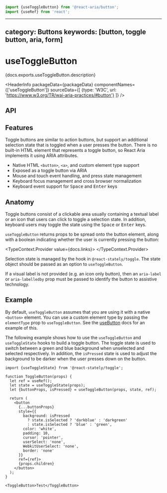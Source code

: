 <!-- Copyright 2020 Adobe. All rights reserved.
This file is licensed to you under the Apache License, Version 2.0 (the "License");
you may not use this file except in compliance with the License. You may obtain a copy
of the License at http://www.apache.org/licenses/LICENSE-2.0
Unless required by applicable law or agreed to in writing, software distributed under
the License is distributed on an "AS IS" BASIS, WITHOUT WARRANTIES OR REPRESENTATIONS
OF ANY KIND, either express or implied. See the License for the specific language
governing permissions and limitations under the License. -->



```jsx import
import {useToggleButton} from '@react-aria/button';
import {useRef} from 'react';
```

---
category: Buttons
keywords: [button, toggle button, aria, form]
---

# useToggleButton

<p>{docs.exports.useToggleButton.description}</p>

<HeaderInfo
  packageData={packageData}
  componentNames={['useToggleButton']}
  sourceData={[
    {type: 'W3C', url: 'https://www.w3.org/TR/wai-aria-practices/#button'}
  ]} />

## API

<FunctionAPI function={docs.exports.useToggleButton} links={docs.links} />

## Features

Toggle buttons are similar to action buttons, but support an additional selection state
that is toggled when a user presses the button. There is no built-in HTML element that
represents a toggle button, so React Aria implements it using ARIA attributes.

* Native HTML `<button>`, `<a>`, and custom element type support
* Exposed as a toggle button via ARIA
* Mouse and touch event handling, and press state management
* Keyboard focus management and cross browser normalization
* Keyboard event support for <kbd>Space</kbd> and <kbd>Enter</kbd> keys

## Anatomy

Toggle buttons consist of a clickable area usually containing a textual label or an icon
that users can click to toggle a selection state. In addition, keyboard users may toggle
the state using the <kbd>Space</kbd> or <kbd>Enter</kbd> keys.

`useToggleButton` returns props to be spread onto the button element, along with a boolean indicating
whether the user is currently pressing the button:

<TypeContext.Provider value={docs.links}>
  <InterfaceType properties={docs.links[docs.exports.useToggleButton.return.base.id].properties} />
</TypeContext.Provider>

Selection state is managed by the <TypeLink links={statelyDocs.links} type={statelyDocs.exports.useToggleState} />
hook in `@react-stately/toggle`. The state object should be passed as an option to `useToggleButton`.

If a visual label is not provided (e.g. an icon only button), then an `aria-label` or
`aria-labelledby` prop must be passed to identify the button to assistive technology.

## Example

By default, `useToggleButton` assumes that you are using it with a native `<button>` element. You can use a custom
element type by passing the `elementType` prop to `useToggleButton`. See the [useButton](useButton.html#custom-element-type)
docs for an example of this.

The following example shows how to use the `useToggleButton` and `useToggleState` hooks to build a toggle button.
The toggle state is used to switch between a green and blue background when unselected and selected respectively.
In addition, the `isPressed` state is used to adjust the background to be darker when the user presses down on the button.

```tsx example
import {useToggleState} from '@react-stately/toggle';

function ToggleButton(props) {
  let ref = useRef();
  let state = useToggleState(props);
  let {buttonProps, isPressed} = useToggleButton(props, state, ref);

  return (
    <button
      {...buttonProps}
      style={{
        background: isPressed
          ? state.isSelected ? 'darkblue' : 'darkgreen'
          : state.isSelected ? 'blue' : 'green',
        color: 'white',
        padding: 10,
        cursor: 'pointer',
        userSelect: 'none',
        WebkitUserSelect: 'none',
        border: 'none'
      }}
      ref={ref}>
      {props.children}
    </button>
  );
}

<ToggleButton>Test</ToggleButton>
```
